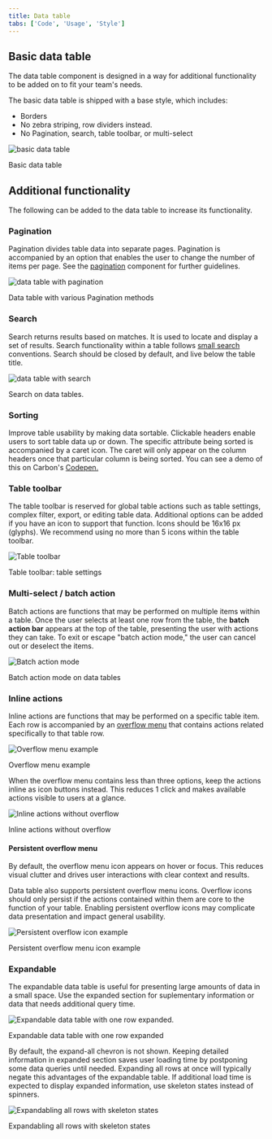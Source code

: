 ```yaml
---
title: Data table
tabs: ['Code', 'Usage', 'Style']
---
```


## Basic data table

The data table component is designed in a way for additional functionality to be added on to fit your team's needs.

The basic data table is shipped with a base style, which includes:

- Borders
- No zebra striping, row dividers instead.
- No Pagination, search, table toolbar, or multi-select

![basic data table](images/data-table-usage-1.png)

<Caption>
    Basic data table
</Caption>

## Additional functionality

The following can be added to the data table to increase its functionality.

### Pagination

Pagination divides table data into separate pages. Pagination is accompanied by an option that enables the user to change the number of items per page. See the [pagination](/components/Pagination) component for further guidelines.

![data table with pagination](images/data-table-usage-2.png)

<Caption>
    Data table with various Pagination methods
</Caption>

### Search

Search returns results based on matches. It is used to locate and display a set of results. Search functionality within a table follows [small search](/components/search) conventions. Search should be closed by default, and live below the table title.

![data table with search](images/data-table-usage-3.png)

<Caption>
    Search on data tables.
</Caption>

### Sorting

Improve table usability by making data sortable. Clickable headers enable users to sort table data up or down. The specific attribute being sorted is accompanied by a caret icon. The caret will only appear on the column headers once that particular column is being sorted. You can see a demo of this on Carbon's [Codepen.](https://codepen.io/tjegan/pen/PjjyVN)

### Table toolbar

The table toolbar is reserved for global table actions such as table settings, complex filter, export, or editing table data. Additional options can be added if you have an icon to support that function. Icons should be 16x16 px (glyphs). We recommend using no more than 5 icons within the table toolbar.

![Table toolbar](images/data-table-usage-6.png)

<Caption>
    Table toolbar: table settings
</Caption>

### Multi-select / batch action

Batch actions are functions that may be performed on multiple items within a table. Once the user selects at least one row from the table, the **batch action bar** appears at the top of the table, presenting the user with actions they can take. To exit or escape "batch action mode," the user can cancel out or deselect the items.

![Batch action mode](images/data-table-usage-7.png)

<Caption>
    Batch action mode on data tables
</Caption>

### Inline actions

Inline actions are functions that may be performed on a specific table item. Each row is accompanied by an [overflow menu](/components/overflow-menu) that contains actions related specifically to that table row.

![Overflow menu example](images/data-table-usage-8.png)

<Caption>
    Overflow menu example
</Caption>

When the overflow menu contains less than three options, keep the actions inline as icon buttons instead. This reduces 1 click and makes available actions visible to users at a glance.

![Inline actions without overflow](images/data-table-usage-10.png)

<Caption>
    Inline actions without overflow
</Caption>

#### Persistent overflow menu

By default, the overflow menu icon appears on hover or focus. This reduces visual clutter and drives user interactions with clear context and results.

Data table also supports persistent overflow menu icons. Overflow icons should only persist if the actions contained within them are core to the function of your table. Enabling persistent overflow icons may complicate data presentation and impact general usability.

![Persistent overflow icon example](images/data-table-usage-9.png)

<Caption>
    Persistent overflow menu icon example
</Caption>

### Expandable

The expandable data table is useful for presenting large amounts of data in a small space. Use the expanded section for suplementary information or data that needs additional query time.

![Expandable data table with one row expanded.](images/data-table-usage-11.png)

<Caption>
    Expandable data table with one row expanded
</Caption>

By default, the expand-all chevron is not shown. Keeping detailed information in expanded section saves user loading time by postponing some data queries until needed. Expanding all rows at once will typically negate this advantages of the expandable table. If additional load time is expected to display expanded information, use skeleton states instead of spinners.

![Expandabling all rows with skeleton states](images/data-table-usage-12.png)

<Caption>
    Expandabling all rows with skeleton states
</Caption>

